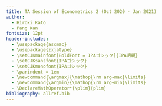 ```yaml
---
title: TA Session of Econometrics 2 (Oct 2020 - Jan 2021)
author: 
  - Hiroki Kato
  - Pang Kan
fontsize: 12pt
header-includes:
  - \usepackage{ascmac}
  - \usepackage{zxjatype}
  - \setCJKmainfont[BoldFont = IPAゴシック]{IPA明朝}
  - \setCJKsansfont{IPAゴシック}
  - \setCJKmonofont{IPAゴシック}
  - \parindent = 1em
  - \newcommand{\argmax}{\mathop{\rm arg~max}\limits}
  - \newcommand{\argmin}{\mathop{\rm arg~min}\limits}
  - \DeclareMathOperator*{\plim}{plim}
bibliography: allref.bib
---
```

